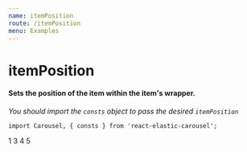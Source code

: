 ```yaml
---
name: itemPosition
route: /itemPosition
menu: Examples
---
```



# itemPosition
#### Sets the position of the item within the item's wrapper.
_You should import the `consts` object to pass the desired `itemPosition`_

```
import Carousel, { consts } from 'react-elastic-carousel';
```

<Playground >
    <Carousel itemPosition={consts.START} itemsToShow={2}>
        <Item maxWidth="50%">1</Item>
        <Item maxWidth="50%">3</Item>
        <Item maxWidth="50%">4</Item>
        <Item maxWidth="50%">5</Item>
    </Carousel>
</Playground>